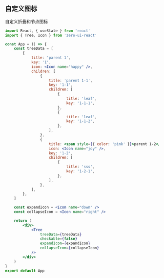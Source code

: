 ## 自定义图标

自定义折叠和节点图标

```jsx
import React, { useState } from 'react'
import { Tree, Icon } from 'zero-ui-react'

const App = () => {
    const treeData = [
        {
            title: 'parent 1',
            key: '1',
            icon: <Icon name="happy" />,
            children: [
                {
                    title: 'parent 1-1',
                    key: '1-1',
                    children: [
                        {
                            title: 'leaf',
                            key: '1-1-1',
                        },
                        {
                            title: 'leaf',
                            key: '1-1-2',
                        },
                    ],
                },
                {
                    title: <span style={{ color: 'pink' }}>parent 1-2</span>,
                    icon: <Icon name="joy" />,
                    key: '1-2',
                    children: [
                        {
                            title: 'sss',
                            key: '1-2-1',
                        },
                    ],
                },
            ],
        },
    ]

    const expandIcon = <Icon name="down" />
    const collapseIcon = <Icon name="right" />

    return (
        <div>
            <Tree
                treeData={treeData}
                checkable={false}
                expandIcon={expandIcon}
                collapseIcon={collapseIcon}
            />
        </div>
    )
}
export default App
```
